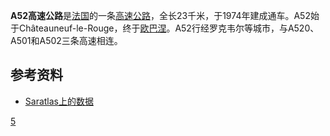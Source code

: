 '''A52高速公路'''是[[法国|法国]]的一条[[高速公路|高速公路]]，全长23千米，于1974年建成通车。A52始于Châteauneuf-le-Rouge，终于[[欧巴涅|欧巴涅]]。A52行经罗克韦尔等城市，与A520、A501和A502三条高速相连。

==参考资料==
*[http://saratlas.free.fr/index.php?page=autoroute&route=a52&lang=fr Saratlas上的数据]{{Wayback|url=http://saratlas.free.fr/index.php?page=autoroute&route=a52&lang=fr |date=20120205201557 }}{{fr}}

{{Autoroutes}}

[[Category:法国高速公路|5]]